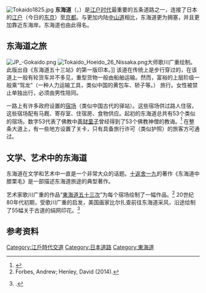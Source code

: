 {{merge to|東海道|discuss=Talk:東海道#请求与东海道 (路名)合并|time=2015-11-28T16:19:13+00:00}}
[[File:Tokaido1825.jpg|thumb]]
'''东海道'''（{{lang|ja|東海道}}，{{lang|en|''East Sea Road''}}）是[[江户时代|江户时代]]最重要的五条道路之一，连接了日本的[[江户|江户]]（今日的[[东京|东京]]）至[[京都|京都]]。与更加内陆[[中山道|中山道]]相比，东海道更为拥塞，并且更加靠近东海岸。东海道也由此得名。

== 东海道之旅 ==
[[File:JP_-Gokaido.png|left]]
[[File:Tokaido_Hoeido_26_Nissaka.png|thumb]]大师歌川广重绘制。此版出自《东海道五十三站》的第一版印本。]]
该道在传统上是步行穿过的，在该道上一般有轮货车并不多见，重型货物一般由船舶运输。然而，富裕的上层阶级一般乘“驾龙”（一种人力运输工具，类似中国的黄包车、轿子等。） 旅行。女性被禁止单独出行，必须由男性陪同。

一路上有许多政府设置的[[宿場|宿场]]（类似中国古代的驿站）。这些宿场供过路人住宿，这些宿场配有马厩、寄存室、住宿房、食物供应。起初的东海道总共有53个类似的宿场。数字53代表了佛教中[[善財童子|善财童子]]曾经得到了53个佛教神僧的教诲。<ref>{{Cite web |url=http://www.buddhistbible.com/default.aspx?MPID=44 |title=http://www.buddhistbible.com/default.aspx? |accessdate=2015-11-13 |archive-date=2004-10-28 |archive-url=https://web.archive.org/web/20041028140020/http://www.buddhistbible.com/default.aspx?MPID=44 |dead-url=no }}</ref> 在整条大道上，有一些地方设置了关卡，只有具备旅行许可（类似护照）的旅客方可通过。

== 文学、艺术中的东海道 ==
东海道在文学和艺术中一直是一个非常大众的话题。[[十返舍一九|十返舍一九]]的著作《东海道中膝栗毛》是一部描述东海道旅途的典型著作。 

艺术家歌川广重的作品“[[東海道五十三次|東海道五十三次]]”为每个宿场绘制了一幅作品。<ref>Forbes, Andrew; Henley, David (2014). </ref> 20世纪80年代初期，受歌川广重的启发，美国画家比尔扎查前往东海道采风，沿途绘制了55幅关于古道的绢网印花。<ref>{{Citation|title = The artist who put Mendocino on the map|journal = [[Santa_Rosa_Press-Democrat|Santa Rosa Press-Democrat]]|date = December 17, 1995|first = Susan|last = Swartz}}.</ref>

== 参考资料 ==
{{Reflist}}
[[Category:江戶時代交道|Category:江戶時代交道]]
[[Category:日本道路|Category:日本道路]]
[[Category:東海道|Category:東海道]]